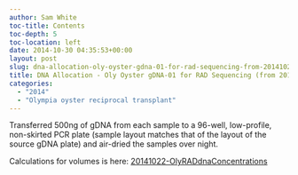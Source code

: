 ```yaml
---
author: Sam White
toc-title: Contents
toc-depth: 5
toc-location: left
date: 2014-10-30 04:35:53+00:00
layout: post
slug: dna-allocation-oly-oyster-gdna-01-for-rad-sequencing-from-20141022
title: DNA Allocation - Oly Oyster gDNA-01 for RAD Sequencing (from 20141022)
categories:
  - "2014"
  - "Olympia oyster reciprocal transplant"
---
```


Transferred 500ng of gDNA from each sample to a 96-well, low-profile, non-skirted PCR plate (sample layout matches that of the layout of the source gDNA plate) and air-dried the samples over night.

Calculations for volumes is here: [20141022-OlyRADdnaConcentrations](https://docs.google.com/spreadsheets/d/1ikRj2DEvkgIyogSGpl2V_6a64XDUyCSlwdQFO8Qv1no/edit?usp=sharing)
